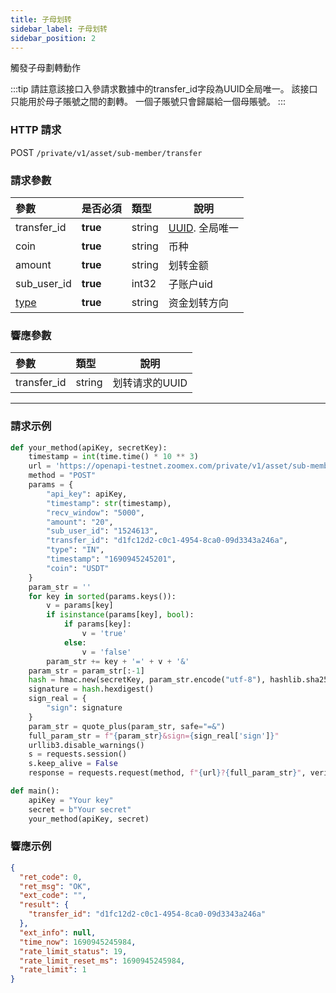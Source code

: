 ```yaml
---
title: 子母划转
sidebar_label: 子母划转
sidebar_position: 2
---
```


觸發子母劃轉動作

:::tip
請註意該接口入參請求數據中的transfer_id字段為UUID全局唯一。
該接口只能用於母子賬號之間的劃轉。
一個子賬號只會歸屬給一個母賬號。
:::

### HTTP 請求
POST `/private/v1/asset/sub-member/transfer`

### 請求參數
| 參數 | 是否必須 | 類型 | 說明|
|:----- |:-------|:-----|------ |
|transfer_id |**true** |string |[UUID](https://www.uuidgenerator.net/dev-corner). 全局唯一 |
|coin |**true** |string |币种 |
|amount |**true** |string |划转金额 |
|sub_user_id |**true** |int32 |子账户uid |
|[type](../asset/enum#transfertype-type) |**true** |string |资金划转方向 |

### 響應參數
| 參數 | 類型 | 說明|
|:----- |:-----|----- |
|transfer_id |string|划转请求的UUID |

---

### 請求示例

``` python
def your_method(apiKey, secretKey):
    timestamp = int(time.time() * 10 ** 3)
    url = 'https://openapi-testnet.zoomex.com/private/v1/asset/sub-member/transfer'
    method = "POST"
    params = {
        "api_key": apiKey,
        "timestamp": str(timestamp),
        "recv_window": "5000",
        "amount": "20",
        "sub_user_id": "1524613",
        "transfer_id": "d1fc12d2-c0c1-4954-8ca0-09d3343a246a",
        "type": "IN",
        "timestamp": "1690945245201",
        "coin": "USDT"
    }
    param_str = ''
    for key in sorted(params.keys()):
        v = params[key]
        if isinstance(params[key], bool):
            if params[key]:
                v = 'true'
            else:
                v = 'false'
        param_str += key + '=' + v + '&'
    param_str = param_str[:-1]
    hash = hmac.new(secretKey, param_str.encode("utf-8"), hashlib.sha256)
    signature = hash.hexdigest()
    sign_real = {
        "sign": signature
    }
    param_str = quote_plus(param_str, safe="=&")
    full_param_str = f"{param_str}&sign={sign_real['sign']}"
    urllib3.disable_warnings()
    s = requests.session()
    s.keep_alive = False
    response = requests.request(method, f"{url}?{full_param_str}", verify=False)

def main():
    apiKey = "Your key"
    secret = b"Your secret"
    your_method(apiKey, secret)

```

### 響應示例

```json
{
  "ret_code": 0,
  "ret_msg": "OK",
  "ext_code": "",
  "result": {
    "transfer_id": "d1fc12d2-c0c1-4954-8ca0-09d3343a246a"
  },
  "ext_info": null,
  "time_now": 1690945245984,
  "rate_limit_status": 19,
  "rate_limit_reset_ms": 1690945245984,
  "rate_limit": 1
}
```
